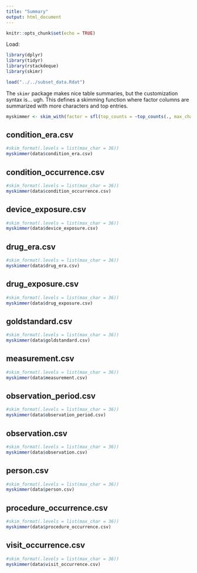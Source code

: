 ```yaml
---
title: "Summary"
output: html_document
---
```


```r
knitr::opts_chunk$set(echo = TRUE)
```

Load:

```r
library(dplyr)
library(tidyr)
library(rstackdeque)
library(skimr)

load("../../subset_data.Rdat")
```

The `skimr` package makes nice table summaries, but the customization syntax is... ugh. This defines a skimming function where factor columns are summarized with more characters and top entries.

```r
myskimmer <- skim_with(factor = sfl(top_counts = ~top_counts(., max_char = 50, max_levels = 8)))
```

## condition_era.csv

```r
#skim_format(.levels = list(max_char = 36))
myskimmer(data$condition_era.csv)
```

## condition_occurrence.csv

```r
#skim_format(.levels = list(max_char = 36))
myskimmer(data$condition_occurrence.csv)
```


## device_exposure.csv

```r
#skim_format(.levels = list(max_char = 36))
myskimmer(data$device_exposure.csv)
```

## drug_era.csv

```r
#skim_format(.levels = list(max_char = 36))
myskimmer(data$drug_era.csv)
```

## drug_exposure.csv

```r
#skim_format(.levels = list(max_char = 36))
myskimmer(data$drug_exposure.csv)
```


## goldstandard.csv

```r
#skim_format(.levels = list(max_char = 36))
myskimmer(data$goldstandard.csv)
```


## measurement.csv

```r
#skim_format(.levels = list(max_char = 36))
myskimmer(data$measurement.csv)
```

## observation_period.csv

```r
#skim_format(.levels = list(max_char = 36))
myskimmer(data$observation_period.csv)
```


## observation.csv

```r
#skim_format(.levels = list(max_char = 36))
myskimmer(data$observation.csv)
```



## person.csv

```r
#skim_format(.levels = list(max_char = 36))
myskimmer(data$person.csv)
```


## procedure_occurrence.csv

```r
#skim_format(.levels = list(max_char = 36))
myskimmer(data$procedure_occurrence.csv)
```

## visit_occurrence.csv

```r
#skim_format(.levels = list(max_char = 36))
myskimmer(data$visit_occurrence.csv)
```

